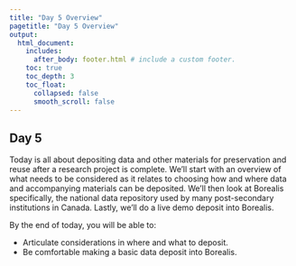 ```yaml
---
title: "Day 5 Overview"
pagetitle: "Day 5 Overview"
output:
  html_document:
    includes:
      after_body: footer.html # include a custom footer.
    toc: true
    toc_depth: 3
    toc_float:
      collapsed: false
      smooth_scroll: false
---
```


## Day 5

Today is all about depositing data and other materials for preservation and reuse after a research project is complete. We'll start with an overview of what needs to be considered as it relates to choosing how and where data and accompanying materials can be deposited. We'll then look at Borealis specifically, the national data repository used by many post-secondary institutions in Canada. Lastly, we'll do a live demo deposit into Borealis.

By the end of today, you will be able to:

* Articulate considerations in where and what to deposit.
* Be comfortable making a basic data deposit into Borealis.

